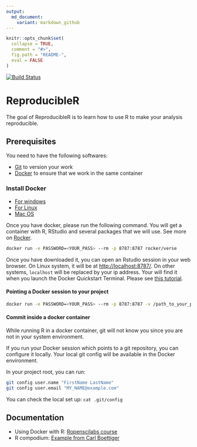```yaml
---
output:
  md_document:
    variant: markdown_github
---
```


<!-- README.md is generated from README.Rmd. Please edit that file -->

```r
knitr::opts_chunk$set(
  collapse = TRUE,
  comment = "#>",
  fig.path = "README-",
  eval = FALSE
)
```

[![Build Status](https://travis-ci.com/alaindanet/reproducibleR_workshop.svg?branch=master)](https://travis-ci.com/alaindanet/reproducibleR_workshop)

# ReproducibleR

The goal of ReproducibleR is to learn how to use R to make your analysis 
reproducible.

## Prerequisites 

You need to have the following softwares:

- [Git](https://git-scm.com/downloads) to version your work
- [Docker](https://docs.docker.com/install/) to ensure that we work in the same container

### Install Docker

- [For windows](https://docs.docker.com/docker-for-windows/install/)
- [For Linux](https://docs.docker.com/docker-for-windows/install/)
- [Mac OS](https://docs.docker.com/docker-for-mac/install/)

Once you have docker, please run the following command. You will get a container
with R, RStudio and several packages that we will use. See more on
[Rocker](https://github.com/rocker-org/rocker).

```bash
docker run -e PASSWORD=<YOUR_PASS> --rm -p 8787:8787 rocker/verse
```

Once you have downloaded it, you can open an Rstudio session in your web
browser. On Linux system, it will be at
[http://localhost:8787/](http://localhost:8787/). On other systems, `localhost`
will be replaced by your ip address. Your will find it when you launch the
Docker Quickstart Terminal. Please see [this tutorial](http://ropenscilabs.github.io/r-docker-tutorial/02-Launching-Docker.html).

#### Pointing a Docker session to your project 

```bash
docker run -e PASSWORD=<YOUR_PASS> --rm -p 8787:8787 -v /path_to_your_project/project_directory:/home/rstudio/project_directory rocker/verse
```


#### Commit inside a docker container

While running R in a docker container, git will not know you since you are not
in your system environment.

If you run your Docker session which points to a git repository, you can
configure it locally. Your local git config will be available in the Docker
environment.    

In your project root, you can run:
```bash
git config user.name "FirstName LastName"
git config user.email "MY_NAME@example.com"

```

You can check the local set up: `cat .git/config`


## Documentation

- Using Docker with R: [Ropenscilabs course](http://ropenscilabs.github.io/r-docker-tutorial/)
- R compodium: [Example from Carl Boettiger](https://github.com/cboettig/template)

